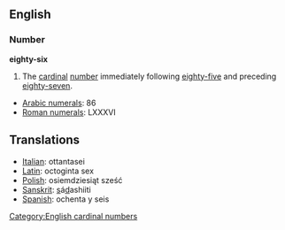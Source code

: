 ==English==
=== Number ===
'''eighty-six'''

#The [[cardinal]] [[number]] immediately following [[eighty-five]] and preceding [[eighty-seven]].

*[[w:Arabic Numerals|Arabic numerals]]: 86
*[[w:Roman numerals|Roman numerals]]: LXXXVI

==Translations==
*[[Italian]]: ottantasei
*[[Latin]]: octoginta sex
*[[Polish]]: osiemdziesiąt sześć
*[[Sanskrit]]: <u>s</u>á<u>d</u>ashiiti
*[[Spanish]]: ochenta y seis

[[Category:English cardinal numbers]]